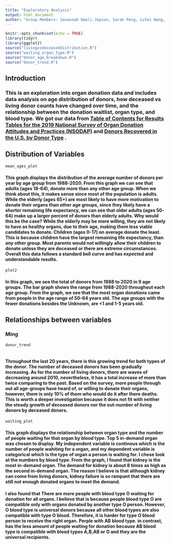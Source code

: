 ```yaml
---
title: "Exploratory Analysis"
output: html_document
author: "Group Members: Savannah Umali-Jepson, Sarah Peng, Lufei Wang, Ming Yan "
---
```


```r
knitr::opts_chunk$set(echo = TRUE)
library(tidyr)
library(ggplot2)
source("livingvsdeceaseddistribution.R")
source("waiting_organ_type.R")
source("donor_age_breakdown.R")
source("donor_trend.R")
```
## Introduction
### This is an exploration into organ donation data and includes data analysis on age distribution of donors, how deceased vs living donor counts have changed over time, and the relationship between the donation waitlist, organ type, and blood type. We got our data from [Table of Contents for Results Tables for the 2019 National Survey of Organ Donation Attitudes and Practices (NSODAP)](https://www.organdonor.gov/about-dot/grants/research-reports) and [Donors Recovered in the U.S. by Donor Type](https://optn.transplant.hrsa.gov/data/view-data-reports/national-data/#) .

## Distribution of Variables

```r
mean_ages_plot

```

#### This graph displays the distribution of the average number of donors per year by age group from 1988-2020. From this graph we can see that adults (ages 18-64), donate more than any other age group. When we think about this, it makes sense since most of the population is adults. While the elderly (ages 65+) are most likely to have more motivation to donate their organs than other age groups, since they likely have a shorter remaining life expectancy, we can see that older adults (ages 50-64) make up a larger percent of donors than elderly adults. Why would this be the case? While the elderly may be more willing, they are not likely to have as healthy organs, due to their age, making them less viable candidates to donate. Children (ages 0-17) on average donate the least. This is because children have the largest remaining life expectancy, than any other group. Most parents would not willingly allow their children to donate unless they are deceased or there are extreme circumstances. Overall this data follows a standard bell curve and has expected and understandable results. 


```r
plot2

```

#### In this graph, we see the total of donors from 1988 to 2020 in 9 age groups. The bar graph shows the range from 1988-2020 throughout each age group. From the graph, we see that the most organ donations came from people in the age range of 50-64 years old. The age groups with the fewer donations besides the Unknown, are <1 and 1-5 years old.

## Relationships between variables

### Ming 
```r
donor_trend
    
```

#### Throughout the last 20 years, there is this growing trend for both types of the donor. The number of deceased donors has been gradually increasing. As for the number of living donors, there are waves of decreasing around 2010, nevertheless, it has a total increase of more than twice comparing to the past. Based on the survey, more people through out all age-groups have heard of, or willing to donate their organs, however, there is only 10% of them who would do it after there deaths. This is worth a deeper investigation because it does not fit with neither the steady growth of deceased donors nor the out-number of living donors by deceased donors. 

```r
waiting_plot
```

#### This graph displays the relationship between organ type and the number of people waiting for that organ by blood type. Top 5 in-demand organ was chosen to display. My independent variable is continous which is the number of people wahiting for a organ, and my dependent variable is categorical which is the type of organ a person is waiting for. I chose look at the numbers by blood type. From the graph, I found that kidney is the most in-demand organ. The demand for kidney is about 8 times as high as the second in-demand organ. The reason I believe is that although kidney can come from living donors, kidney failure is so rampant that there are still not enough donated organs to meet the demand. 
#### I also found that There are more people with blood type O waiting for donation for all organs. I believe that is because people blood type O are compatible only with organs donated by another type O person. However, O blood type is universal donors because all other blood types are also compatible with type O blood. Therefore, it is harder for type O blood person to receive the right organ. Perple with AB blood type. in contrast, has the less amount of people waiting for donation because AB blood type is compatible with blood types A,B,AB or O and they are the universal recipients. 
